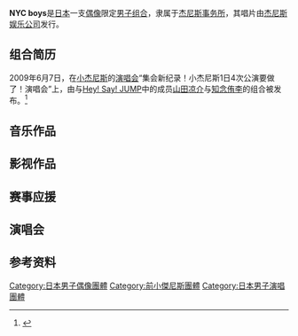 {{noteTA
|G1 = JP Show
}}
{{Infobox entertainer
| name = NYC boys
| type = 组合
| nationality = {{JPN}}
| occupation = [[男子音乐组合|男子音乐组合]]
| language = [[日本语|日本语]]
| music_genre = [[日语流行音乐|日语流行音乐]]
| years_active = 2009年－2010年
| label = [[杰尼斯娱乐|杰尼斯娱乐]]
| agent_company = [[杰尼斯事务所|杰尼斯事务所]]
| related_group = {{Plain list|
* [[NYC_(偶像團體)|NYC]]
* [[Hey!_Say!_JUMP|Hey! Say! JUMP]]
* [[Sexy_Zone|Sexy Zone]]
* [[SixTONES|SixTONES]]
}}
| past_members = {{Plain list|
* [[山田凉介|山田凉介]]
* [[知念侑李|知念侑李]]
* [[中山优马|中山优马]]
* [[中岛健人|中岛健人]]
* [[菊池风磨|菊池风磨]]
* [[松村北斗|松村北斗]]
* [[高地优吾|高地优吾]]
}}
}}

'''NYC boys'''是[[日本|日本]]一支[[偶像_(日本)|偶像]]限定[[男子音乐组合|男子组合]]，隶属于[[杰尼斯事务所|杰尼斯事务所]]，其唱片由[[杰尼斯娱乐|杰尼斯娱乐公司]]发行。

== 组合简历 ==
2009年6月7日，在[[小杰尼斯|小杰尼斯]]的[[演唱会|演唱会]]“集会新纪录！小杰尼斯1日4次公演要做了！演唱会”上，由{{Link-ja|中山优马 w/B.I.Shadow|中山優馬 w/B.I.Shadow}}与[[Hey!_Say!_JUMP|Hey! Say! JUMP]]中的成员[[山田凉介|山田凉介]]与[[知念侑李|知念侑李]]的组合被发布。<ref name="sponichi20090608">{{cite news|title= ジャニー社長が新ユニット命名！その名は「NYC」|newspaper= Sponichi Annex|date= 2009-06-08|url= http://www.sponichi.co.jp/entertainment/special/2009jani/KFullNormal20090608036.html|accessdate= 2017-04-26|archiveurl= https://web.archive.org/web/20151222105133/http://www.sponichi.co.jp/entertainment/special/2009jani/KFullNormal20090608036.html|archivedate= 2015-12-22|deadurl= yes}}</ref>

== 音乐作品 ==

== 影视作品 ==

== 赛事应援 ==

== 演唱会 ==

== 参考资料 ==
{{Reflist}}

{{杰尼斯事务所}}
{{小杰尼斯}}
{{Authority control}}
{{DEFAULTSORT:NYC boys}}

[[Category:日本男子偶像團體|Category:日本男子偶像團體]]
[[Category:前小傑尼斯團體|Category:前小傑尼斯團體]]
[[Category:日本男子演唱團體|Category:日本男子演唱團體]]